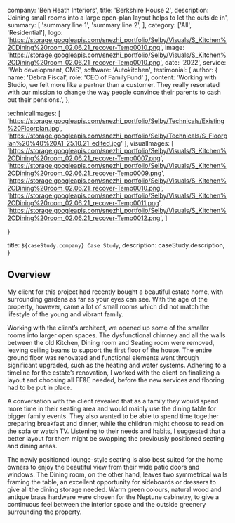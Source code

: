 
  company: 'Ben Heath Interiors',
  title: 'Berkshire House 2',
  description:
    'Joining small rooms into a large open-plan layout helps to let the outside in',
  summary: [
    'summary line 1',
    'summary line 2',
  ],
  category: ['All', 'Residential'],
  logo: 'https://storage.googleapis.com/snezhi_portfolio/Selby/Visuals/S_Kitchen%2CDining%20room_02.06.21_recover-Temp0010.png',
  image: 'https://storage.googleapis.com/snezhi_portfolio/Selby/Visuals/S_Kitchen%2CDining%20room_02.06.21_recover-Temp0010.png',
  date: '2022',
  service: 'Web development, CMS',
  software: 'Autokitchen',
  testimonial: {
    author: { name: 'Debra Fiscal', role: 'CEO of FamilyFund' },
    content:
      'Working with Studio, we felt more like a partner than a customer. They really resonated with our mission to change the way people convince their parents to cash out their pensions.',
  },

  technicalImages: [
    'https://storage.googleapis.com/snezhi_portfolio/Selby/Technicals/Existing%20Floorplan.jpg',
    'https://storage.googleapis.com/snezhi_portfolio/Selby/Technicals/S_Floorplan%20%40%20A1_25.10.21_edited.jpg'
  ],
  visualImages: [
    'https://storage.googleapis.com/snezhi_portfolio/Selby/Visuals/S_Kitchen%2CDining%20room_02.06.21_recover-Temp0007.png',
    'https://storage.googleapis.com/snezhi_portfolio/Selby/Visuals/S_Kitchen%2CDining%20room_02.06.21_recover-Temp0009.png',
    'https://storage.googleapis.com/snezhi_portfolio/Selby/Visuals/S_Kitchen%2CDining%20room_02.06.21_recover-Temp0010.png',
    'https://storage.googleapis.com/snezhi_portfolio/Selby/Visuals/S_Kitchen%2CDining%20room_02.06.21_recover-Temp0011.png',
    'https://storage.googleapis.com/snezhi_portfolio/Selby/Visuals/S_Kitchen%2CDining%20room_02.06.21_recover-Temp0012.png',
  ]

}

  title: `${caseStudy.company} Case Study`,
  description: caseStudy.description,
}

## Overview


My client for this project had recently bought a beautiful estate home, with surrounding gardens as far as your eyes can see. With the age of the property, however, came a lot of small rooms which did not match the lifestyle of the young and vibrant family.

Working with the client’s architect, we opened up some of the smaller rooms into larger open spaces. The dysfunctional chimney and all the walls between the old Kitchen, Dining room and Seating room were removed, leaving ceiling beams to support the first floor of the house. The entire ground floor was renovated and functional elements went through significant upgraded, such as the heating and water systems. Adhering to a timeline for the estate’s renovation, I worked with the client on finalizing a layout and choosing all FF&E needed, before the new services and flooring had to be put in place.

A conversation with the client revealed that as a family they would spend more time in their seating area and would mainly use the dining table for bigger family events. They also wanted to be able to spend time together preparing breakfast and dinner, while the children might choose to read on the sofa or watch TV. Listening to their needs and habits, I suggested that a better layout for them might be swapping the previously positioned seating and dining areas. 

The newly positioned lounge-style seating is also best suited for the home owners to enjoy the beautiful view from their wide patio doors and windows. The Dining room, on the other hand, leaves two symmetrical walls framing the table, an excellent opportunity for sideboards or dressers to give all the dining storage needed. Warm green colours, natural wood and antique brass hardware were chosen for the Neptune cabinetry, to give a continuous feel between the interior space and the outside greenery surrounding the property.


